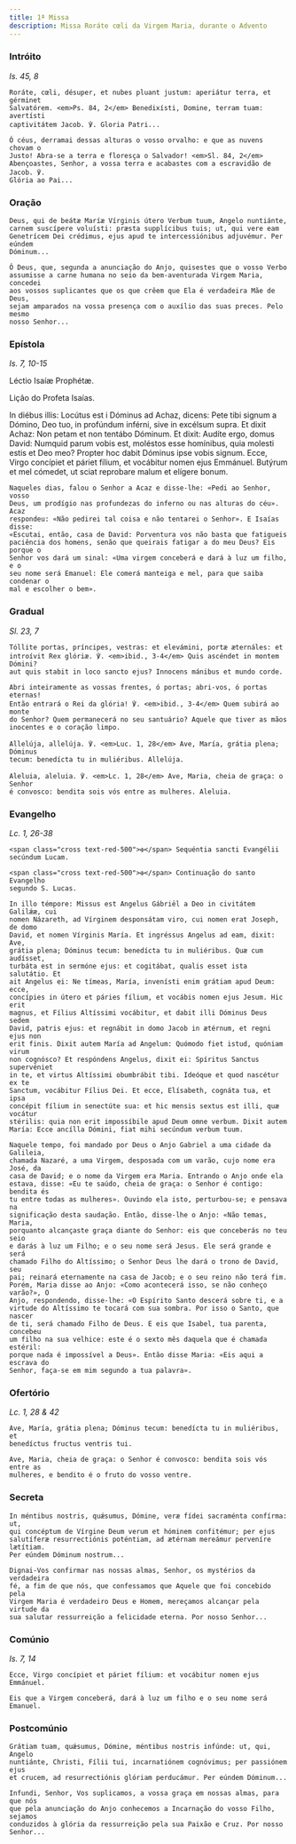 ```yaml
---
title: 1ª Missa
description: Missa Roráte cœli da Virgem Maria, durante o Advento
---
```


### Intróito

<em>Is. 45, 8</em>

<div class="side-by-side not-content">

    Roráte, cœli, désuper, et nubes pluant justum: aperiátur terra, et gérminet
    Salvatórem. <em>Ps. 84, 2</em> Benedixísti, Domine, terram tuam: avertísti
    captivitátem Jacob. ℣. Gloria Patri...

    Ó céus, derramai dessas alturas o vosso orvalho: e que as nuvens chovam o
    Justo! Abra-se a terra e floresça o Salvador! <em>Sl. 84, 2</em>
    Abençoastes, Senhor, a vossa terra e acabastes com a escravidão de Jacob. ℣.
    Glória ao Pai...

</div>

### Oração

<div class="side-by-side not-content">

    Deus, qui de beátæ Maríæ Vírginis útero Verbum tuum, Angelo nuntiánte,
    carnem suscípere voluísti: præsta supplícibus tuis; ut, qui vere eam
    Genetrícem Dei crédimus, ejus apud te intercessiónibus adjuvémur. Per eúndem
    Dóminum...

    Ó Deus, que, segunda a anunciação do Anjo, quisestes que o vosso Verbo
    assumisse a carne humana no seio da bem-aventurada Virgem Maria, concedei
    aos vossos suplicantes que os que crêem que Ela é verdadeira Mãe de Deus,
    sejam amparados na vossa presença com o auxílio das suas preces. Pelo mesmo
    nosso Senhor...

</div>

### Epístola

<em>Is. 7, 10-15</em>

<div class="side-by-side not-content">

Léctio Isaíæ Prophétæ.</span>

Lição do Profeta Isaías.

  <span>
    In diébus illis: Locútus est i Dóminus ad Achaz, dicens: Pete tibi signum a
    Dómino, Deo tuo, in profúndum inférni, sive in excélsum supra. Et dixit
    Achaz: Non petam et non tentábo Dóminum. Et dixit: Audíte ergo, domus David:
    Numquid parum vobis est, moléstos esse homínibus, quia molesti estis et Deo
    meo? Propter hoc dabit Dóminus ipse vobis signum. Ecce, Virgo concípiet et
    páriet fílium, et vocábitur nomen ejus Emmánuel. Butýrum et mel cómedet, ut
    sciat reprobare malum et elígere bonum.
 
    Naqueles dias, falou o Senhor a Acaz e disse-lhe: «Pedi ao Senhor, vosso
    Deus, um prodígio nas profundezas do inferno ou nas alturas do céu». Acaz
    respondeu: «Não pedirei tal coisa e não tentarei o Senhor». E Isaías disse:
    «Escutai, então, casa de David: Porventura vos não basta que fatigueis
    paciência dos homens, senão que queirais fatigar a do meu Deus? Eis porque o
    Senhor vos dará um sinal: «Uma virgem conceberá e dará à luz um filho, e o
    seu nome será Emanuel: Ele comerá manteiga e mel, para que saiba condenar o
    mal e escolher o bem».

</div>

### Gradual

<em>Sl. 23, 7</em>

<div class="side-by-side not-content">

    Tóllite portas, príncipes, vestras: et elevámini, portæ æternáles: et
    introívit Rex glóriæ. ℣. <em>ibid., 3-4</em> Quis ascéndet in montem Dómini?
    aut quis stabit in loco sancto ejus? Innocens mánibus et mundo corde.

    Abri inteiramente as vossas frentes, ó portas; abri-vos, ó portas eternas!
    Então entrará o Rei da glória! ℣. <em>ibid., 3-4</em> Quem subirá ao monte
    do Senhor? Quem permanecerá no seu santuário? Aquele que tiver as mãos
    inocentes e o coração limpo.

    Allelúja, allelúja. ℣. <em>Luc. 1, 28</em> Ave, María, grátia plena; Dóminus
    tecum: benedícta tu in muliéribus. Allelúja.

    Aleluia, aleluia. ℣. <em>Lc. 1, 28</em> Ave, Maria, cheia de graça: o Senhor
    é convosco: bendita sois vós entre as mulheres. Aleluia.

</div>

### Evangelho

<em>Lc. 1, 26-38</em>

<div class="side-by-side not-content">

    <span class="cross text-red-500">✠</span> Sequéntia sancti Evangélii
    secúndum Lucam.

    <span class="cross text-red-500">✠</span> Continuação do santo Evangelho
    segundo S. Lucas.

    In illo témpore: Missus est Angelus Gábriël a Deo in civitátem Galilǽæ, cui
    nomen Názareth, ad Vírginem desponsátam viro, cui nomen erat Joseph, de domo
    David, et nomen Vírginis María. Et ingréssus Angelus ad eam, dixit: Ave,
    grátia plena; Dóminus tecum: benedícta tu in muliéribus. Quæ cum audísset,
    turbáta est in sermóne ejus: et cogitábat, qualis esset ista salutátio. Et
    ait Angelus ei: Ne tímeas, María, invenísti enim grátiam apud Deum: ecce,
    concípies in útero et páries fílium, et vocábis nomen ejus Jesum. Hic erit
    magnus, et Fílius Altíssimi vocábitur, et dabit illi Dóminus Deus sedem
    David, patris ejus: et regnábit in domo Jacob in ætérnum, et regni ejus non
    erit finis. Dixit autem María ad Angelum: Quómodo fiet istud, quóniam virum
    non cognósco? Et respóndens Angelus, dixit ei: Spíritus Sanctus supervéniet
    in te, et virtus Altíssimi obumbrábit tibi. Ideóque et quod nascétur ex te
    Sanctum, vocábitur Fílius Dei. Et ecce, Elísabeth, cognáta tua, et ipsa
    concépit fílium in senectúte sua: et hic mensis sextus est illi, quæ vocátur
    stérilis: quia non erit impossíbile apud Deum omne verbum. Dixit autem
    María: Ecce ancílla Dómini, fiat mihi secúndum verbum tuum.

    Naquele tempo, foi mandado por Deus o Anjo Gabriel a uma cidade da Galileia,
    chamada Nazaré, a uma Virgem, desposada com um varão, cujo nome era José, da
    casa de David; e o nome da Virgem era Maria. Entrando o Anjo onde ela
    estava, disse: «Eu te saúdo, cheia de graça: o Senhor é contigo: bendita és
    tu entre todas as mulheres». Ouvindo ela isto, perturbou-se; e pensava na
    significação desta saudação. Então, disse-lhe o Anjo: «Não temas, Maria,
    porquanto alcançaste graça diante do Senhor: eis que conceberás no teu seio
    e darás à luz um Filho; e o seu nome será Jesus. Ele será grande e será
    chamado Filho do Altíssimo; o Senhor Deus lhe dará o trono de David, seu
    pai; reinará eternamente na casa de Jacob; e o seu reino não terá fim.
    Porém, Maria disse ao Anjo: «Como acontecerá isso, se não conheço varão?», O
    Anjo, respondendo, disse-lhe: «O Espírito Santo descerá sobre ti, e a
    virtude do Altíssimo te tocará com sua sombra. Por isso o Santo, que nascer
    de ti, será chamado Filho de Deus. E eis que Isabel, tua parenta, concebeu
    um filho na sua velhice: este é o sexto mês daquela que é chamada estéril:
    porque nada é impossível a Deus». Então disse Maria: «Eis aqui a escrava do
    Senhor, faça-se em mim segundo a tua palavra».

</div>

### Ofertório

<em>Lc. 1, 28 & 42</em>

<div class="side-by-side not-content">

    Ave, María, grátia plena; Dóminus tecum: benedícta tu in muliéribus, et
    benedíctus fructus ventris tui.

    Ave, Maria, cheia de graça: o Senhor é convosco: bendita sois vós entre as
    mulheres, e bendito é o fruto do vosso ventre.

</div>

### Secreta

<div class="side-by-side not-content">

    In méntibus nostris, quǽsumus, Dómine, veræ fídei sacraménta confírma: ut,
    qui concéptum de Vírgine Deum verum et hóminem confitémur; per ejus
    salutíferæ resurrectiónis poténtiam, ad ætérnam mereámur perveníre lætítiam.
    Per eúndem Dóminum nostrum...

    Dignai-Vos confirmar nas nossas almas, Senhor, os mystérios da verdadeira
    fé, a fim de que nós, que confessamos que Aquele que foi concebido pela
    Virgem Maria é verdadeiro Deus e Homem, mereçamos alcançar pela virtude da
    sua salutar ressurreição a felicidade eterna. Por nosso Senhor...

</div>

### Comúnio

<em>Is. 7, 14</em>

<div class="side-by-side not-content">

    Ecce, Virgo concípiet et páriet fílium: et vocábitur nomen ejus Emmánuel.

    Eis que a Virgem conceberá, dará à luz um filho e o seu nome será Emanuel.

</div>

### Postcomúnio

<div class="side-by-side not-content">

    Grátiam tuam, quǽsumus, Dómine, méntibus nostris infúnde: ut, qui, Angelo
    nuntiánte, Christi, Fílii tui, incarnatiónem cognóvimus; per passiónem ejus
    et crucem, ad resurrectiónis glóriam perducámur. Per eúndem Dóminum...

    Infundi, Senhor, Vos suplicamos, a vossa graça em nossas almas, para que nós
    que pela anunciação do Anjo conhecemos a Incarnação do vosso Filho, sejamos
    conduzidos à glória da ressurreição pela sua Paixão e Cruz. Por nosso
    Senhor...

</div>
